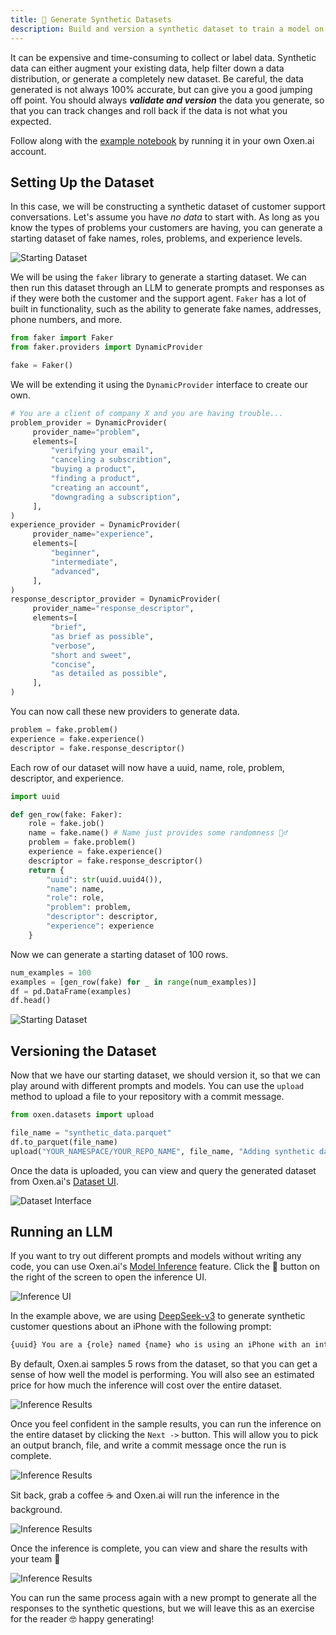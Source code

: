 ```yaml
---
title: 🧪 Generate Synthetic Datasets
description: Build and version a synthetic dataset to train a model on
---
```


It can be expensive and time-consuming to collect or label data. Synthetic data can either augment your existing data, help filter down a data distribution, or generate a completely new dataset. Be careful, the data generated is not always 100% accurate, but can give you a good jumping off point. You should always ***validate and version*** the data you generate, so that you can track changes and roll back if the data is not what you expected.

Follow along with the [example notebook](https://www.oxen.ai/datasets/MarimoNotebooks/file/main/synthetic_data.py) by running it in your own Oxen.ai account.

## Setting Up the Dataset

In this case, we will be constructing a synthetic dataset of customer support conversations. Let's assume you have *no data* to start with. As long as you know the types of problems your customers are having, you can generate a starting dataset of fake names, roles, problems, and experience levels.

![Starting Dataset](/images/marimo/synthetic-data/starting-df.png)

We will be using the `faker` library to generate a starting dataset. We can then run this dataset through an LLM to generate prompts and responses as if they were both the customer and the support agent. `Faker` has a lot of built in functionality, such as the ability to generate fake names, addresses, phone numbers, and more.


```python
from faker import Faker
from faker.providers import DynamicProvider

fake = Faker()
```

We will be extending it using the `DynamicProvider` interface to create our own.

```python
# You are a client of company X and you are having trouble...
problem_provider = DynamicProvider(
     provider_name="problem",
     elements=[
         "verifying your email",
         "canceling a subscribtion",
         "buying a product",
         "finding a product",
         "creating an account",
         "downgrading a subscription",
     ],
)
experience_provider = DynamicProvider(
     provider_name="experience",
     elements=[
         "beginner",
         "intermediate",
         "advanced",
     ],
)
response_descriptor_provider = DynamicProvider(
     provider_name="response_descriptor",
     elements=[
         "brief",
         "as brief as possible",
         "verbose",
         "short and sweet",
         "concise",
         "as detailed as possible",
     ],
)
```

You can now call these new providers to generate data.

```python
problem = fake.problem()
experience = fake.experience()
descriptor = fake.response_descriptor()
```

Each row of our dataset will now have a uuid, name, role, problem, descriptor, and experience.

```python
import uuid

def gen_row(fake: Faker):
    role = fake.job()
    name = fake.name() # Name just provides some randomness 🤷‍♂️
    problem = fake.problem()
    experience = fake.experience()
    descriptor = fake.response_descriptor()
    return {
        "uuid": str(uuid.uuid4()),
        "name": name,
        "role": role,
        "problem": problem,
        "descriptor": descriptor,
        "experience": experience
    }
```

Now we can generate a starting dataset of 100 rows.

```python
num_examples = 100
examples = [gen_row(fake) for _ in range(num_examples)]
df = pd.DataFrame(examples)
df.head()
```

![Starting Dataset](/images/marimo/synthetic-data/df.png)

## Versioning the Dataset

Now that we have our starting dataset, we should version it, so that we can play around with different prompts and models. You can use the `upload` method to upload a file to your repository with a commit message.

```python
from oxen.datasets import upload

file_name = "synthetic_data.parquet"
df.to_parquet(file_name)
upload("YOUR_NAMESPACE/YOUR_REPO_NAME", file_name, "Adding synthetic data")
```

Once the data is uploaded, you can view and query the generated dataset from Oxen.ai's [Dataset UI](/features/exploring_data).

![Dataset Interface](/images/marimo/synthetic-data/df-ui.png)

## Running an LLM

If you want to try out different prompts and models without writing any code, you can use Oxen.ai's [Model Inference](/features/models) feature. Click the 🚀 button on the right of the screen to open the inference UI.

![Inference UI](/images/marimo/synthetic-data/inference-ui.png)

In the example above, we are using [DeepSeek-v3](https://www.oxen.ai/ai/models/deepseek-v3) to generate synthetic customer questions about an iPhone with the following prompt:

```markdown
{uuid} You are a {role} named {name} who is using an iPhone with an intermediate level of experience. Write a {descriptor} question about the product that a customer support agent might answer. Only write the question and nothing else.
```

By default, Oxen.ai samples 5 rows from the dataset, so that you can get a sense of how well the model is performing. You will also see an estimated price for how much the inference will cost over the entire dataset.

![Inference Results](/images/marimo/synthetic-data/inference-results.png)

Once you feel confident in the sample results, you can run the inference on the entire dataset by clicking the `Next ->` button. This will allow you to pick an output branch, file, and write a commit message once the run is complete.

![Inference Results](/images/marimo/synthetic-data/save-inference.png)

Sit back, grab a coffee ☕️ and Oxen.ai will run the inference in the background.

![Inference Results](/images/marimo/synthetic-data/inference-running.png)

Once the inference is complete, you can view and share the results with your team 🎉

![Inference Results](/images/marimo/synthetic-data/df-completed.png)

You can run the same process again with a new prompt to generate all the responses to the synthetic questions, but we will leave this as an exercise for the reader 🤓 happy generating!

